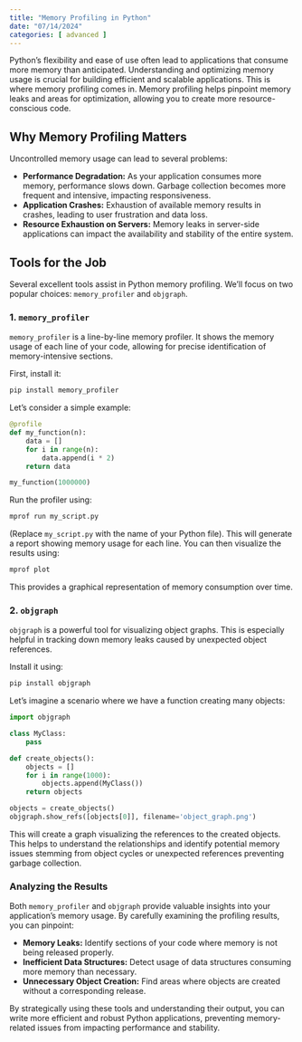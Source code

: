 ```yaml
---
title: "Memory Profiling in Python"
date: "07/14/2024"
categories: [ advanced ]
---
```



Python's flexibility and ease of use often lead to applications that consume more memory than anticipated.  Understanding and optimizing memory usage is crucial for building efficient and scalable applications. This is where memory profiling comes in.  Memory profiling helps pinpoint memory leaks and areas for optimization, allowing you to create more resource-conscious code.

## Why Memory Profiling Matters

Uncontrolled memory usage can lead to several problems:

* **Performance Degradation:**  As your application consumes more memory, performance slows down.  Garbage collection becomes more frequent and intensive, impacting responsiveness.
* **Application Crashes:**  Exhaustion of available memory results in crashes, leading to user frustration and data loss.
* **Resource Exhaustion on Servers:**  Memory leaks in server-side applications can impact the availability and stability of the entire system.

## Tools for the Job

Several excellent tools assist in Python memory profiling.  We'll focus on two popular choices: `memory_profiler` and `objgraph`.

### 1. `memory_profiler`

`memory_profiler` is a line-by-line memory profiler.  It shows the memory usage of each line of your code, allowing for precise identification of memory-intensive sections.

First, install it:

```bash
pip install memory_profiler
```

Let's consider a simple example:

```python
@profile
def my_function(n):
    data = []
    for i in range(n):
        data.append(i * 2)
    return data

my_function(1000000)
```

Run the profiler using:

```bash
mprof run my_script.py
```

(Replace `my_script.py` with the name of your Python file).  This will generate a report showing memory usage for each line.  You can then visualize the results using:

```bash
mprof plot
```

This provides a graphical representation of memory consumption over time.


### 2. `objgraph`

`objgraph` is a powerful tool for visualizing object graphs. This is especially helpful in tracking down memory leaks caused by unexpected object references.

Install it using:

```bash
pip install objgraph
```

Let's imagine a scenario where we have a function creating many objects:


```python
import objgraph

class MyClass:
    pass

def create_objects():
    objects = []
    for i in range(1000):
        objects.append(MyClass())
    return objects

objects = create_objects()
objgraph.show_refs([objects[0]], filename='object_graph.png')
```

This will create a graph visualizing the references to the created objects. This helps to understand the relationships and identify potential memory issues stemming from object cycles or unexpected references preventing garbage collection.


### Analyzing the Results

Both `memory_profiler` and `objgraph` provide valuable insights into your application's memory usage. By carefully examining the profiling results, you can pinpoint:

* **Memory Leaks:** Identify sections of your code where memory is not being released properly.
* **Inefficient Data Structures:** Detect usage of data structures consuming more memory than necessary.
* **Unnecessary Object Creation:** Find areas where objects are created without a corresponding release.

By strategically using these tools and understanding their output, you can write more efficient and robust Python applications, preventing memory-related issues from impacting performance and stability.



